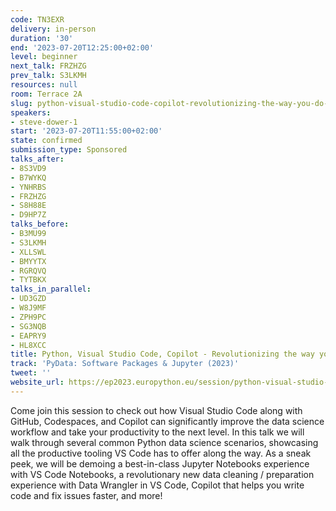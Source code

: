 ```yaml
---
code: TN3EXR
delivery: in-person
duration: '30'
end: '2023-07-20T12:25:00+02:00'
level: beginner
next_talk: FRZHZG
prev_talk: S3LKMH
resources: null
room: Terrace 2A
slug: python-visual-studio-code-copilot-revolutionizing-the-way-you-do-data-science
speakers:
- steve-dower-1
start: '2023-07-20T11:55:00+02:00'
state: confirmed
submission_type: Sponsored
talks_after:
- 8S3VD9
- B7WYKQ
- YNHRBS
- FRZHZG
- S8H88E
- D9HP7Z
talks_before:
- B3MU99
- S3LKMH
- XLLSWL
- BMYYTX
- RGRQVQ
- TYTBKX
talks_in_parallel:
- UD3GZD
- W8J9MF
- ZPH9PC
- SG3NQB
- EAPRY9
- HL8XCC
title: Python, Visual Studio Code, Copilot - Revolutionizing the way you do data science
track: 'PyData: Software Packages & Jupyter (2023)'
tweet: ''
website_url: https://ep2023.europython.eu/session/python-visual-studio-code-copilot-revolutionizing-the-way-you-do-data-science
---
```


Come join this session to check out how Visual Studio Code along with GitHub, Codespaces, and Copilot can significantly improve the data science workflow and take your productivity to the next level. In this talk we will walk through several common Python data science scenarios, showcasing all the productive tooling VS Code has to offer along the way. As a sneak peek, we will be demoing a best-in-class Jupyter Notebooks experience with VS Code Notebooks, a revolutionary new data cleaning / preparation experience with Data Wrangler in VS Code, Copilot that helps you write code and fix issues faster, and more!
